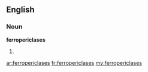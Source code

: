 ==English==

===Noun===
'''ferropericlases'''

# {{plural of|[[ferropericlase]]}}

[[ar:ferropericlases]]
[[fr:ferropericlases]]
[[my:ferropericlases]]